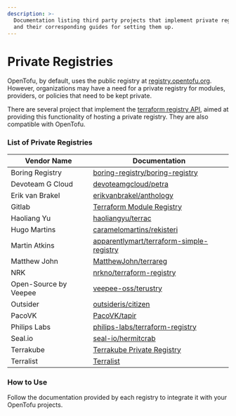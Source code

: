 ```yaml
---
description: >-
  Documentation listing third party projects that implement private registries 
  and their corresponding guides for setting them up.
---
```


# Private Registries

OpenTofu, by default, uses the public registry at [registry.opentofu.org](https://opentofu.org/registry/). 
However, organizations may have a need for a private registry for modules, providers, or policies that need to be kept private.

There are several project that implement the [terraform registry API](https://developer.hashicorp.com/terraform/registry/api-docs), 
aimed at providing this functionality of hosting a private registry. They are also
compatible with OpenTofu.

### List of Private Registries

| Vendor Name                         | Documentation                                                       |
| ----------------------------------- | ------------------------------------------------------------------- |
| Boring Registry                     | [boring-registry/boring-registry](https://github.com/boring-registry/boring-registry) |
| Devoteam G Cloud                    | [devoteamgcloud/petra](https://github.com/devoteamgcloud/petra)      |
| Erik van Brakel                     | [erikvanbrakel/anthology](https://github.com/erikvanbrakel/anthology) |
| Gitlab                              | [Terraform Module Registry](https://docs.gitlab.com/ee/user/packages/terraform_module_registry/) |
| Haoliang Yu                         | [haoliangyu/terrac](https://github.com/haoliangyu/terrac)            |
| Hugo Martins                        | [caramelomartins/rekisteri](https://github.com/caramelomartins/rekisteri)|
| Martin Atkins                       | [apparentlymart/terraform-simple-registry](https://github.com/apparentlymart/terraform-simple-registry) |
| Matthew John                        | [MatthewJohn/terrareg](https://github.com/MatthewJohn/terrareg)      |
| NRK                                 | [nrkno/terraform-registry](https://github.com/nrkno/terraform-registry) |
| Open-Source by Veepee               | [veepee-oss/terustry](https://github.com/veepee-oss/terustry)       |
| Outsider                            | [outsideris/citizen](https://github.com/outsideris/citizen)          |
| PacoVK                              | [PacoVK/tapir](https://github.com/PacoVK/tapir)                      |
| Philips Labs                        | [philips-labs/terraform-registry](https://github.com/philips-labs/terraform-registry) |
| Seal.io                             | [seal-io/hermitcrab](https://github.com/seal-io/hermitcrab)
| Terrakube                           | [Terrakube Private Registry](https://docs.terrakube.io/user-guide/private-registry) |
| Terralist                           | [Terralist](https://github.com/terralist/terralist) |

### How to Use

Follow the documentation provided by each registry to integrate it with your OpenTofu projects.